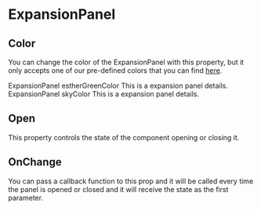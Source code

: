 
<Meta title="Components|ExpansionPanel" />

# ExpansionPanel

<Props of={ExpansionPanel} />

## Color

You can change the color of the ExpansionPanel with this property, but it only accepts one of our pre-defined colors that you can find [here](/?path=/docs/colors--page).

<Preview>
    <ExpansionPanel>
        <ExpansionPanelSummary isExpansionSummary>
            ExpansionPanel estherGreenColor
        </ExpansionPanelSummary>
        <ExpansionPanelDetails isExpansionDetails>
            This is a expansion panel details.
        </ExpansionPanelDetails>
    </ExpansionPanel>
    <ExpansionPanel color="sky" >
            <ExpansionPanelSummary isExpansionSummary>
                ExpansionPanel skyColor
            </ExpansionPanelSummary>
            <ExpansionPanelDetails isExpansionDetails>
                This is a expansion panel details.
            </ExpansionPanelDetails>
        </ExpansionPanel>
</Preview>

## Open

This property controls the state of the component opening or closing it.

## OnChange

You can pass a callback function to this prop and it will be called every time the panel is opened or closed and it will receive the state as the first parameter.

